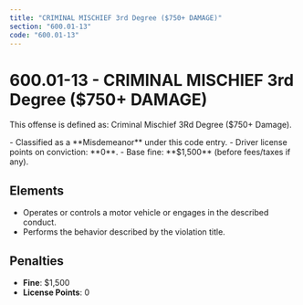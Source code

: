 ```yaml
---
title: "CRIMINAL MISCHIEF 3rd Degree ($750+ DAMAGE)"
section: "600.01-13"
code: "600.01-13"
---
```





# 600.01-13 - CRIMINAL MISCHIEF 3rd Degree ($750+ DAMAGE)

This offense is defined as: Criminal Mischief 3Rd Degree ($750+ Damage).

<Aside type="caution" title="Charge Type: Misdemeanor">
- Classified as a **Misdemeanor** under this code entry.
- Driver license points on conviction: **0**.
- Base fine: **$1,500** (before fees/taxes if any).
</Aside>

## Elements
- Operates or controls a motor vehicle or engages in the described conduct.
- Performs the behavior described by the violation title.

## Penalties
- **Fine**: $1,500
- **License Points**: 0
